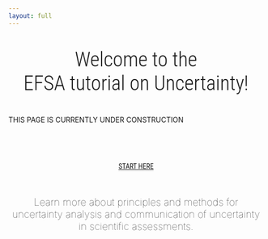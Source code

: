 ```yaml
---
layout: full
---
```


::: {#main-title style="font-family: 'Roboto Condensed', Roboto, sans-serif; text-align: center; font-size: 2.5rem; font-weight: lighter;"}
Welcome to the  
EFSA tutorial on Uncertainty!
:::

:::{.callout-warning}
THIS PAGE IS CURRENTLY UNDER CONSTRUCTION
:::

&nbsp;<br>

&nbsp;<br>

::: {#start-btn style="font-family: 'Roboto Condensed', Roboto, sans-serif; text-align: center;"}
[START HERE](intro.qmd){.btn .btn-secondary .btn-lg role="button"}
:::

&nbsp;<br>

::: {#main-text style="font-size: 1.25rem; font-weight: lighter; text-align: center;"}
Learn more about principles and methods for uncertainty analysis and communication of uncertainty in scientific assessments.
:::

